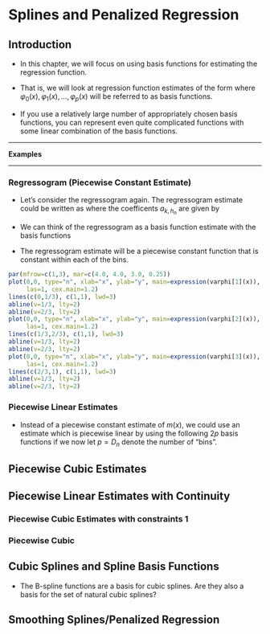 # Splines and Penalized Regression {#inference-for-regression}

## Introduction

* In this chapter, we will focus on using basis functions for estimating 
the regression function.

* That is, we will look at regression function estimates of the form
\begin{equation}
\hat{m}(x) = \hat{\beta}_{0}\varphi_{0}(x) + \sum_{j=1}^{p} \hat{\beta}_{j}\varphi_{j}(x)  \nonumber
\end{equation}
where $\varphi_{0}(x), \varphi_{1}(x), \ldots, \varphi_{p}(x)$ will be referred to as basis functions.

* If you use a relatively large number of appropriately chosen basis functions,
you can represent even quite complicated functions with some linear
combination of the basis functions.

---

**Examples**


---

### Regressogram (Piecewise Constant Estimate)

* Let's consider the regressogram again. The regressogram estimate could be written as
\begin{equation}
\hat{m}_{h_{n}}^{R}(x) = \sum_{k=1}^{D_{n}} a_{k, h_{n}}\varphi_{k}(x) = \sum_{k=1}^{D_{n}} a_{k,h_{n}} I\big( x \in B_{k} \big)
\end{equation}
where the coefficents $a_{k, h_{n}}$ are given by
\begin{equation}
a_{k, h_{n}} = \frac{1}{ n_{k,h_{n}} } \sum_{i=1}^{n} Y_{i}I\big( x_{i} \in B_{k} \big)  \nonumber
\end{equation}

* We can think of the regressogram as a basis function estimate with the basis functions 
\begin{equation}
\varphi_{1}(x) = I\big( x \in B_{1} \big), \ldots, \varphi_{D_{n}}(x) = I\big( x \in B_{D_{n}} \big) \nonumber
\end{equation}

* The regressogram estimate will be a piecewise constant function that is constant within each of the bins.

```r
par(mfrow=c(1,3), mar=c(4.0, 4.0, 3.0, 0.25))
plot(0,0, type="n", xlab="x", ylab="y", main=expression(varphi[1](x)), xlim=c(0,1), ylim=c(0,1.1),
     las=1, cex.main=1.2)
lines(c(0,1/3), c(1,1), lwd=3)
abline(v=1/3, lty=2)
abline(v=2/3, lty=2)
plot(0,0, type="n", xlab="x", ylab="y", main=expression(varphi[2](x)), xlim=c(0,1), ylim=c(0,1.1),
     las=1, cex.main=1.2)
lines(c(1/3,2/3), c(1,1), lwd=3)
abline(v=1/3, lty=2)
abline(v=2/3, lty=2)
plot(0,0, type="n", xlab="x", ylab="y", main=expression(varphi[3](x)), xlim=c(0,1), ylim=c(0,1.1),
     las=1, cex.main=1.2)
lines(c(2/3,1), c(1,1), lwd=3)
abline(v=1/3, lty=2)
abline(v=2/3, lty=2)
```




### Piecewise Linear Estimates

* Instead of a piecewise constant estimate of $m(x)$, we could use an estimate which is piecewise linear 
by using the following $2p$ basis functions
\begin{eqnarray}
\varphi_{1}(x) &=& I(x \in B_{1}) \nonumber \\
&\vdots&  \nonumber \\
\varphi_{p}(x) &=& I(x \in B_{p}) \nonumber \\
\varphi_{p+1}(x) &=& x I(x \in B_{1})  \nonumber \\
&\vdots& \nonumber \\
\varphi_{2p}(x) &=& x I(x \in B_{p}) \nonumber
\end{eqnarray}
if we now let $p = D_{n}$ denote the number of "bins".


## Piecewise Cubic Estimates 




## Piecewise Linear Estimates with Continuity

### Piecewise Cubic Estimates with constraints 1

### Piecewise Cubic 

## Cubic Splines and Spline Basis Functions

* The B-spline functions are a basis for cubic splines. Are they also a basis 
for the set of natural cubic splines?


## Smoothing Splines/Penalized Regression




